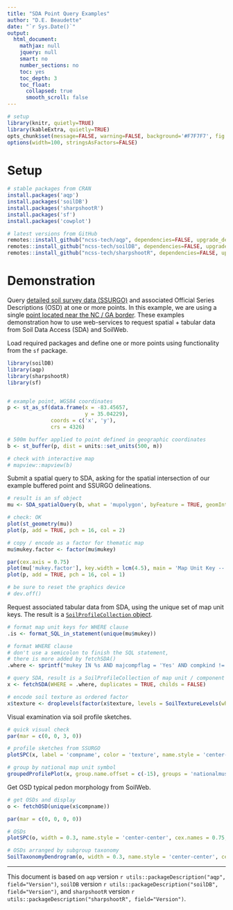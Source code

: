 ```yaml
---
title: "SDA Point Query Examples"
author: "D.E. Beaudette"
date: "`r Sys.Date()`"
output:
  html_document:
    mathjax: null
    jquery: null
    smart: no
    number_sections: no
    toc: yes
    toc_depth: 3
    toc_float:
      collapsed: true
      smooth_scroll: false
---
```



```r
# setup
library(knitr, quietly=TRUE)
library(kableExtra, quietly=TRUE)
opts_chunk$set(message=FALSE, warning=FALSE, background='#F7F7F7', fig.align='center', dev='svglite', tidy=FALSE, verbose=FALSE)
options(width=100, stringsAsFactors=FALSE)
```

# Setup
```r
# stable packages from CRAN
install.packages('aqp')
install.packages('soilDB')
install.packages('sharpshootR')
install.packages('sf')
install.packages('cowplot')

# latest versions from GitHub
remotes::install_github("ncss-tech/aqp", dependencies=FALSE, upgrade_dependencies=FALSE)
remotes::install_github("ncss-tech/soilDB", dependencies=FALSE, upgrade_dependencies=FALSE)
remotes::install_github("ncss-tech/sharpshootR", dependencies=FALSE, upgrade_dependencies=FALSE)
```

# Demonstration

Query [detailed soil survey data (SSURGO)](https://www.nrcs.usda.gov/wps/portal/nrcs/detail/soils/survey/?cid=nrcs142p2_053627) and associated Official Series Descriptions (OSD) at one or more points. In this example, we are using a single [point located near the NC / GA border](https://casoilresource.lawr.ucdavis.edu/gmap/?loc=35.04229,-83.45657,z15). These examples demonstration how to use web-services to request spatial + tabular data from Soil Data Access (SDA) and SoilWeb.


Load required packages and define one or more points using functionality from the `sf` package. 
```r
library(soilDB)
library(aqp)
library(sharpshootR)
library(sf)


# example point, WGS84 coordinates
p <- st_as_sf(data.frame(x = -83.45657,
                         y = 35.04229),
              coords = c('x', 'y'),
              crs = 4326)

# 500m buffer applied to point defined in geographic coordinates
b <- st_buffer(p, dist = units::set_units(500, m))

# check with interactive map
# mapview::mapview(b)
```

Submit a spatial query to SDA, asking for the spatial intersection of our example buffered point and SSURGO delineations.
```r
# result is an sf object
mu <- SDA_spatialQuery(b, what = 'mupolygon', byFeature = TRUE, geomIntersection = TRUE)

# check: OK
plot(st_geometry(mu))
plot(p, add = TRUE, pch = 16, col = 2)

# copy / encode as a factor for thematic map
mu$mukey.factor <- factor(mu$mukey)

par(cex.axis = 0.75)
plot(mu['mukey.factor'], key.width = lcm(4.5), main = 'Map Unit Key -- 500m Buffer', reset = FALSE)
plot(p, add = TRUE, pch = 16, col = 1)

# be sure to reset the graphics device
# dev.off()
```


Request associated tabular data from SDA, using the unique set of map unit keys. The result is a [`SoilProfileCollection` object](http://ncss-tech.github.io/AQP/aqp/aqp-intro.html).
```r
# format map unit keys for WHERE clause
.is <- format_SQL_in_statement(unique(mu$mukey))

# format WHERE clause
# don't use a semicolon to finish the SQL statement, 
# there is more added by fetchSDA()
.where <- sprintf("mukey IN %s AND majcompflag = 'Yes' AND compkind != 'Miscellaneous area' ", .is)

# query SDA, result is a SoilProfileCollection of map unit / component / horizon data
x <- fetchSDA(WHERE = .where, duplicates = TRUE, childs = FALSE)

# encode soil texture as ordered factor
x$texture <- droplevels(factor(x$texture, levels = SoilTextureLevels(which = 'codes')))
```

Visual examination via soil profile sketches.
```r
# quick visual check
par(mar = c(0, 0, 3, 0))

# profile sketches from SSURGO
plotSPC(x, label = 'compname', color = 'texture', name.style = 'center-center', cex.names = 0.75, hz.depths = TRUE, plot.depth.axis = FALSE, col.label = 'Soil Texture Class', fixLabelCollisions = TRUE, hz.depths.offset = 0.05)

# group by national map unit symbol
groupedProfilePlot(x, group.name.offset = c(-15), groups = 'nationalmusym', label = 'compname', color = 'texture', name.style = 'center-center', cex.names = 0.75, hz.depths = TRUE, plot.depth.axis = FALSE, col.label = 'Soil Texture Class', fixLabelCollisions = TRUE, hz.depths.offset = 0.05)
```

Get OSD typical pedon morphology from SoilWeb.
```r
# get OSDs and display
o <- fetchOSD(unique(x$compname))

par(mar = c(0, 0, 0, 0))

# OSDs
plotSPC(o, width = 0.3, name.style = 'center-center', cex.names = 0.75, hz.depths = TRUE, plot.depth.axis = FALSE, fixLabelCollisions = TRUE, hz.depths.offset = 0.05, shrink = TRUE)

# OSDs arranged by subgroup taxonomy
SoilTaxonomyDendrogram(o, width = 0.3, name.style = 'center-center', cex.names = 0.75, hz.depths = TRUE, plot.depth.axis = FALSE, fixLabelCollisions = TRUE, hz.depths.offset = 0.05, shrink = TRUE)
```



----------------------------
This document is based on `aqp` version `r utils::packageDescription("aqp", field="Version")`, `soilDB` version `r utils::packageDescription("soilDB", field="Version")`, and `sharpshootR` version `r utils::packageDescription("sharpshootR", field="Version")`.

